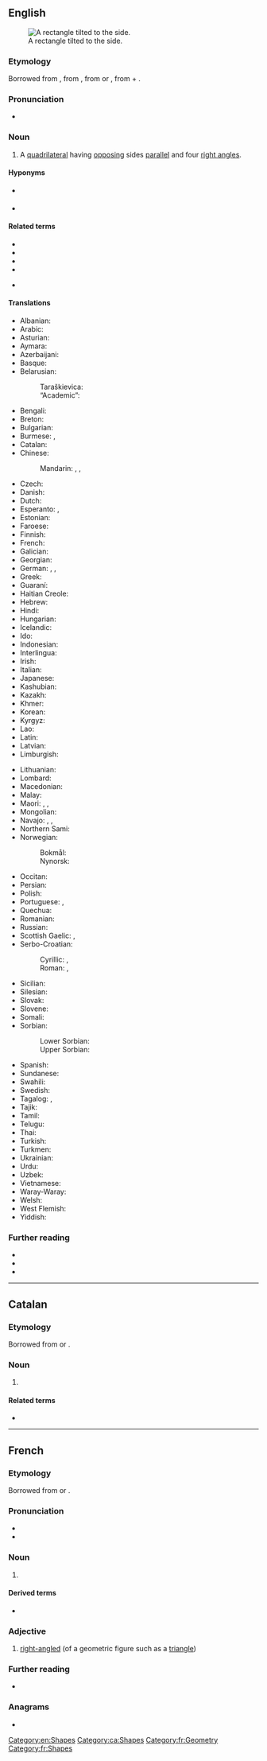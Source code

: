 ==English==
{{wikipedia}}
[[Image:Geometry Rectangle.png|thumb|right|A rectangle tilted to the side.]]

===Etymology===
Borrowed from {{bor|en|frm|-}}, from {{der|en|fro|-}}, from {{der|en|ML.|-}} or {{der|en|LL.|rectangulum||right angle}}, from {{der|en|la|rectus||right}} + {{m|la|angulus||an angle}}.<!--Century 1911 and Encarta have LL. rectiangulum, while M-W and Online Etymology Dictionary have ML. rectangulum. -->

===Pronunciation===
* {{audio|en|en-us-rectangle.ogg|Audio (US)}}

===Noun===
{{en-noun}}

# {{lb|en|geometry}} A [[quadrilateral]] having [[opposing]] sides [[parallel]] and four [[right angle]]s.

====Hyponyms====
* {{sense|quadrilateral}} {{l|en|oblong}} {{qualifier|not in technical use}}
* {{sense|quadrilateral}} {{l|en|square}}

====Related terms====
* {{l|en|rectangular}}
* {{l|en|rectilinear}}
* {{l|en|rectification}}
* {{l|en|rectify}}
* {{sense|computing}} {{l|en|tofu}}

====Translations====
{{trans-top|quadrilateral}}
* Albanian: {{t+|sq|drejtkëndësh|m}}
* Arabic: {{t|ar|مُسْتَطِيل}}
* Asturian: {{t|ast|rectángulu|m}}
* Aymara: {{t|ay|wiskhalla}}
* Azerbaijani: {{t|az|düzbucaq}}
* Basque: {{t|eu|laukizuzen}}
* Belarusian:
*: Taraškievica: {{t|be|прастаку́тнік|n}}
*: “Academic”: {{t|be|прамавуго́льнік|n|m}}
* Bengali: {{t|bn|আয়তক্ষেত্র|tr=ayôtôkkhetrô}}
* Breton: {{t|br|skouergorneg}}
* Bulgarian: {{t|bg|правоъгъ̀лник|m}}
* Burmese: {{t+|my|လေးထောင့်|sc=Mymr}}, {{t+|my|စတုဂံ|sc=Mymr}}
* Catalan: {{t+|ca|rectangle|m}}
* Chinese:
*: Mandarin: {{t+|cmn|長方形|sc=Hani}}, {{t+|cmn|长方形|tr=chángfāngxíng|sc=Hani}}, {{t+|cmn|矩形|tr=jǔxíng|sc=Hani}}
* Czech: {{t+|cs|obdélník|m}}
* Danish: {{t+|da|rektangel}}
* Dutch: {{t+|nl|rechthoek|m}}
* Esperanto: {{t|eo|ortangulo}}, {{t|eo|rektangulo}}
* Estonian: {{t+|et|ristkülik}}
* Faroese: {{t|fo|rætthyrningur|m}}
* Finnish: {{t+|fi|suorakulmio}}
* French: {{t+|fr|rectangle|m}}
* Galician: {{t|gl|rectángulo|m}}
* Georgian: {{t|ka|მართკუთხედი}}
* German: {{t+|de|Rechteck|n}}, {{t+|de|Karree|n}}, {{t|de|Orthogon}}
* Greek: {{t+|el|ορθογώνιο παραλληλόγραμμο}}
* Guaraní: {{t|gn|takamby irundyjoja}}
* Haitian Creole: {{t|ht|rektang}}
* Hebrew: {{t+|he|מַלְבֵּן|m|tr=malbén}}
* Hindi: {{t+|hi|आयत|m}}
* Hungarian: {{t+|hu|téglalap}}
* Icelandic: {{t|is|rétthyrningur|m}}
* Ido: {{t+|io|rektangulo}}
* Indonesian: {{t|id|persegi panjang}}
* Interlingua: {{t|ia|rectangulo|m}}
* Irish: {{t|ga|dronuilleog}}
* Italian: {{t+|it|rettangolo|m}}
* Japanese: {{t+|ja|長方形|tr=ちょうほうけい, chōhōkei}}
* Kashubian: {{t|csb|prostonórt|m}}
* Kazakh: {{t|kk|тікбұрыш|sc=Cyrl}}
* Khmer: {{t+|km|ចតុកោណកែង|tr=ca’to’ kaon kaeŋ}}
* Korean: {{t+|ko|직사각형}}
* Kyrgyz: {{t|ky|тик бурчтук|sc=Cyrl}}
* Lao: {{t+|lo|ຮູບສີ່ແຈສາກ}}
* Latin: {{t|la|rectangulum}}
* Latvian: {{t|lv|taisnstūris}}
* Limburgish: {{t|li|rechhook}}
{{trans-mid}}
* Lithuanian: {{t|lt|stačiakampis}}
* Lombard: {{t|lmo|retàngol}}
* Macedonian: {{t|mk|правоа́голник|m}}
* Malay: {{t|ms|segi empat tepat}}
* Maori: {{t|mi|tapawhā}}, {{t|mi|porowhā}}, {{t|mi|tapawhā hāngai}}
* Mongolian: {{t|mn|тэгш өнцөгт|sc=Cyrl}}
* Navajo: {{t|nv|nineezgo dikʼą́}}, {{t|nv|dikʼą́ągo heeneez}}, {{t|nv|dį́įʼgo yistłʼah}}
* Northern Sami: {{t|se|rektáŋgel}}
* Norwegian:
*: Bokmål: {{t+|no|rektangel}}
*: Nynorsk: {{t|nn|rektangel}}
* Occitan: {{t+|oc|rectangle|m}}
* Persian: {{t+|fa|مستطیل|tr=mostatil}}
* Polish: {{t+|pl|prostokąt}}
* Portuguese: {{t+|pt|rectângulo|m}} {{qualifier|Portugal}}, {{t+|pt|retângulo}} {{qualifier|Brazil}}
* Quechua: {{t|qu|wask'a}}
* Romanian: {{t+|ro|dreptunghi}}
* Russian: {{t+|ru|прямоуго́льник}}
* Scottish Gaelic: {{t|gd|dronn-uileannag|f}}, {{t|gd|ceart-cheàrnach|m}}
* Serbo-Croatian:
*: Cyrillic: {{t|sh|правоугаоник|m|sc=Cyrl}}, {{t|sh|правокутник|m|sc=Cyrl}}
*: Roman: {{t|sh|pravougaonik|m}}, {{t+|sh|pravokutnik|m}}
* Sicilian: {{t|scn|rittànculu}}
* Silesian: {{t|szl|prostokůnt|m}}
* Slovak: {{t+|sk|obdĺžnik|m}}
* Slovene: {{t|sl|pravokotnik|m}}
* Somali: {{t|so|laydi}}
* Sorbian:
*: Lower Sorbian: {{t|dsb|pšawokut}}
*: Upper Sorbian: {{t|hsb|praworóžk}}
* Spanish: {{t+|es|rectángulo|m}}
* Sundanese: {{t|su|pasagi burung}}
* Swahili: {{t+|sw|mstatili}}
* Swedish: {{t+|sv|rektangel}}
* Tagalog: {{t+|tl|rektanggulo}}, {{t+|tl|parihaba}}
* Tajik: {{t|tg|росткунҷа}}
* Tamil: {{t+|ta|செவ்வகம்}}
* Telugu: {{t+|te|దీర్ఘ చతురస్రం}}
* Thai: {{t+|th|สี่เหลี่ยมผืนผ้า}}
* Turkish: {{t+|tr|dikdörtgen}}
* Turkmen: {{t|tk|göniburçlyk}}
* Ukrainian: {{t|uk|прямоку́тник|m}}
* Urdu: {{t|ur|مستطیل|tr=mustatīl}}
* Uzbek: {{t|uz|toʻgʻriburchak}}
* Vietnamese: {{t|vi|hình chữ nhật}}
* Waray-Waray: {{t|war|rectanggulo}}
* Welsh: {{t|cy|cyfongl|f}}
* West Flemish: {{t|vls|rechtoek}}
* Yiddish: {{t|yi|גראָדעק}}
{{trans-bottom}}

===Further reading===
* {{R:Webster 1913}}
* {{R:Century 1911}}
* {{R:OneLook}}

[[Category:en:Shapes]]

----

==Catalan==

===Etymology===
Borrowed from {{bor|ca|ML.|-}} or {{bor|ca|LL.|rectangulum}}.

===Noun===
{{ca-noun|m}}

# {{l|en|rectangle}}

====Related terms====
* {{l|ca|rectangular}}

[[Category:ca:Shapes]]

----

==French==

===Etymology===
Borrowed from {{bor|fr|ML.|-}} or {{bor|fr|LL.|rectangulum}}.

===Pronunciation===
* {{fr-IPA}}
* {{audio|fr|Fr-rectangle.ogg|Audio}}

===Noun===
{{fr-noun|m}}

# {{l|en|rectangle}}

====Derived terms====
* {{l|fr|rectangulaire}}

===Adjective===
{{fr-adj}}

# [[right-angled]] (of a geometric figure such as a [[triangle]])
#: {{ant|fr|obtusangle|acutangle}}

===Further reading===
* {{R:TLFi}}

===Anagrams===
* {{l|fr|glacèrent}}

[[Category:fr:Geometry]]
[[Category:fr:Shapes]]